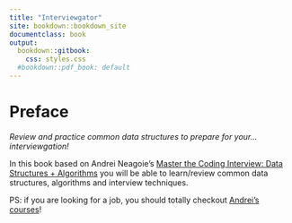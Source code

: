 ```yaml
---
title: "Interviewgator"
site: bookdown::bookdown_site
documentclass: book
output:
  bookdown::gitbook: 
    css: styles.css
  #bookdown::pdf_book: default
---
```


# Preface {-}

_Review and practice common data structures to prepare for your... interviewgation!_

In this book based on Andrei Neagoie's [Master the Coding Interview: Data Structures + Algorithms](https://www.udemy.com/course/master-the-coding-interview-data-structures-algorithms/){target="_blank"} you will be able to learn/review common data structures, algorithms and interview techniques.

PS: if you are looking for a job, you should totally checkout [Andrei's courses](https://www.udemy.com/user/andrei-neagoie/){target="_blank"}!
